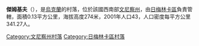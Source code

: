 {{coord|48|58|3|N|28|1|21|E|scale:30000|display=title}}

'''傑姆基夫'''（{{lang-uk|Демків}}），是[[烏克蘭|烏克蘭]]的村落，位於該國西南部[[文尼察州|文尼察州]]，由[[日梅林卡區|日梅林卡區]]負責管轄，面積0.13平方公里，海拔高度274米，2001年人口43，人口密度每平方公里341.27人。

[[Category:文尼察州村落|Category:文尼察州村落]]
[[Category:日梅林卡區村落|Category:日梅林卡區村落]]


{{Vinnytsia-geo-stub}}